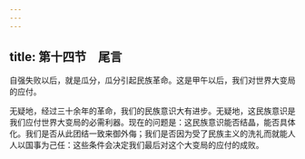 ```yaml
---
---
---
```

title: 第十四节　尾言
---




自强失败以后，就是瓜分，瓜分引起民族革命。这是甲午以后，我们对世界大变局的应付。

无疑地，经过三十余年的革命，我们的民族意识大有进步。无疑地，这民族意识是我们应付世界大变局的必需利器。现在的问题是：这民族意识能否结晶，能否具体化。我们是否从此团结一致来御外侮；我们是否因为受了民族主义的洗礼而就能人人以国事为己任：这些条件会决定我们最后对这个大变局的应付的成败。